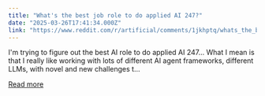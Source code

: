 ```yaml
---
title: "What's the best job role to do applied AI 247?"
date: "2025-03-26T17:41:34.000Z"
link: "https://www.reddit.com/r/artificial/comments/1jkhptq/whats_the_best_job_role_to_do_applied_ai_247/"
---
```


I'm trying to figure out the best AI role to do applied AI 247...
 What I mean is that I really like working with lots of different AI agent frameworks, different LLMs, with novel and new challenges t...

[Read more](https://www.reddit.com/r/artificial/comments/1jkhptq/whats_the_best_job_role_to_do_applied_ai_247/)
